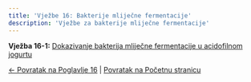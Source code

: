```yaml
---
title: 'Vježbe 16: Bakterije mliječne fermentacije'
description: 'Vježbe za bakterije mliječne fermentacije'
---
```


**Vježba 16-1:** [Dokazivanje bakterija mliječne fermentacije u acidofilnom jogurtu](/poglavlje-16/vjezbe/vjezba-16-1/)

[← Povratak na Poglavlje 16](../) | [Povratak na Početnu stranicu](/)
